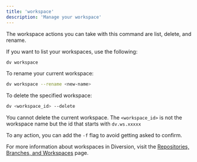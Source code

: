```yaml
---
title: 'workspace'
description: 'Manage your workspace'
---
```


The workspace actions you can take with this command are list, delete, and rename.

If you want to list your workspaces, use the following:

```bash
dv workspace
```

To rename your current workspace:

```bash
dv workspace --rename <new-name>
```

To delete the specified workspace:

```bash
dv <workspace_id> --delete
```

You cannot delete the current workspace. The `<workspace_id>` is not the workspace name but the id that starts with `dv.ws.xxxxx`

To any action, you can add the `-f` flag to avoid getting asked to confirm.

For more information about workspaces in Diversion, visit the [Repositories, Branches, and Workspaces](../basic/repo-branch-workspace) page.
